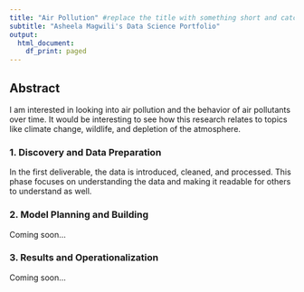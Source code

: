 ```yaml
---
title: "Air Pollution" #replace the title with something short and catchy to represent your project
subtitle: "Asheela Magwili's Data Science Portfolio"
output:
  html_document:
    df_print: paged
---
```


## Abstract

I am interested in looking into air pollution and the behavior of air pollutants over time. It would be interesting to see how this research relates to topics like climate change, wildlife, and depletion of the atmosphere.

### 1. Discovery and Data Preparation

In the first deliverable, the data is introduced, cleaned, and processed. This phase focuses on understanding the data and making it readable for others to understand as well. 

### 2. Model Planning and Building

Coming soon...

### 3. Results and Operationalization

Coming soon...

